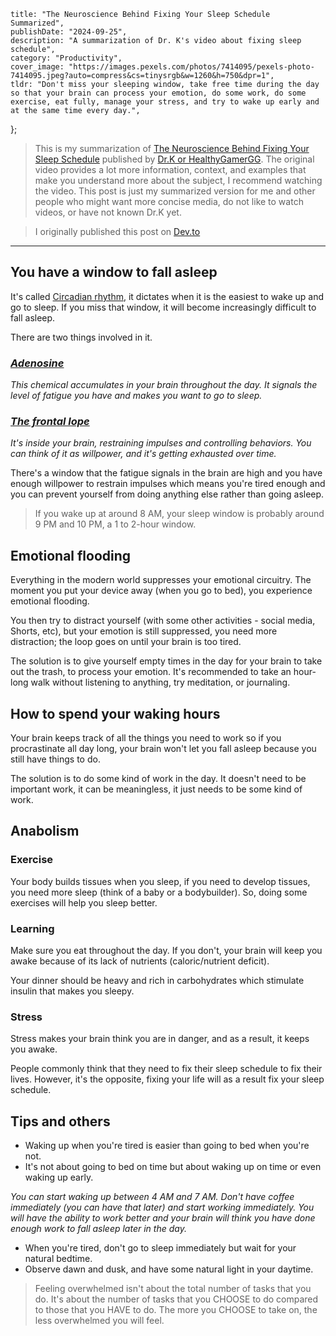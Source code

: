     title: "The Neuroscience Behind Fixing Your Sleep Schedule Summarized",
    publishDate: "2024-09-25",
    description: "A summarization of Dr. K's video about fixing sleep schedule",
    category: "Productivity",
    cover_image: "https://images.pexels.com/photos/7414095/pexels-photo-7414095.jpeg?auto=compress&cs=tinysrgb&w=1260&h=750&dpr=1",
    tldr: "Don't miss your sleeping window, take free time during the day so that your brain can process your emotion, do some work, do some exercise, eat fully, manage your stress, and try to wake up early and at the same time every day.",
};

> This is my summarization of [The Neuroscience Behind Fixing Your Sleep Schedule](https://www.youtube.com/watch?v=cyKEfejsVps)
published by [Dr.K or HealthyGamerGG](https://arc.net/l/quote/clxxxgts). The original video provides a lot more information,
context, and examples that make you understand more about the subject, I recommend watching the video. This post is just
my summarized version for me and other people who might want more concise media, do not like to watch videos, or have not
known Dr.K yet.

> I originally published this post on [Dev.to](https://dev.to/nan72/the-neuroscience-behind-fixing-your-sleep-schedule-summarized-32k0)
---
## You have a window to fall asleep
It's called [Circadian rhythm](https://www.nigms.nih.gov/education/fact-sheets/Pages/circadian-rhythms.aspx), it dictates
when it is the easiest to wake up and go to sleep. If you miss that window, it will become increasingly difficult to fall
asleep.

There are two things involved in it.

### [*Adenosine*](https://www.ncbi.nlm.nih.gov/books/NBK519049/)
*This chemical accumulates in your brain throughout the day. It signals the level of fatigue you have and makes you want
to go to sleep.*
### [*The frontal lope*](https://my.clevelandclinic.org/health/body/24501-frontal-lobe)
*It's inside your brain, restraining impulses and controlling behaviors. You can think of it as willpower, and it's getting
exhausted over time.*

There's a window that the fatigue signals in the brain are high and you have enough willpower to restrain impulses which
means you're tired enough and you can prevent yourself from doing anything else rather than going asleep.
> If you wake up at around 8 AM, your sleep window is probably around 9 PM and 10 PM, a 1 to 2-hour window.
## Emotional flooding
Everything in the modern world suppresses your emotional circuitry. The moment you put your device away (when you go to
bed), you experience emotional flooding.

You then try to distract yourself (with some other activities - social media, Shorts, etc), but your emotion is still
suppressed, you need more distraction; the loop goes on until your brain is too tired.

The solution is to give yourself empty times in the day for your brain to take out the trash, to process your emotion.
It's recommended to take an hour-long walk without listening to anything, try meditation, or journaling.
## How to spend your waking hours
Your brain keeps track of all the things you need to work so if you procrastinate all day long, your brain won't let you
fall asleep because you still have things to do.

The solution is to do some kind of work in the day. It doesn't need to be important work, it can be meaningless, it just
needs to be some kind of work.

## Anabolism
### Exercise
Your body builds tissues when you sleep, if you need to develop tissues, you need more sleep (think of a baby or a
bodybuilder).
So, doing some exercises will help you sleep better.
### Learning
Make sure you eat throughout the day. If you don't, your brain will keep you awake because of its lack of nutrients
(caloric/nutrient deficit).

Your dinner should be heavy and rich in carbohydrates which stimulate insulin that makes you sleepy.
### Stress
Stress makes your brain think you are in danger, and as a result, it keeps you awake.

People commonly think that they need to fix their sleep schedule to fix their lives. However, it's the opposite, fixing
your life will as a result fix your sleep schedule.

## Tips and others
 - Waking up when you're tired is easier than going to bed when you're not.
 - It's not about going to bed on time but about waking up on time or even waking up early.

*You can start waking up between 4 AM and 7 AM. Don't have coffee immediately (you can have that later) and start
working immediately. You will have the ability to work better and your brain will think you have done enough work to
fall asleep later in the day.*
 - When you're tired, don't go to sleep immediately but wait for your natural bedtime.
 - Observe dawn and dusk, and have some natural light in your daytime.

> Feeling overwhelmed isn't about the total number of tasks that you do. It's about the number of tasks that you CHOOSE
to do compared to those that you HAVE to do. The more you CHOOSE to take on, the less overwhelmed you will feel.
